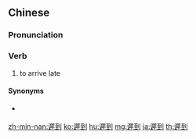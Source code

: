 {{also|迟到}}
==Chinese==
{{zh-forms|s=迟到}}

===Pronunciation===
{{zh-pron
|m=chídào
|c=ci4 dou3
|h=pfs=chhṳ̀-to
|mn=tî-tò
|ma=y
|cat=v
}}

===Verb===
{{zh-verb}}

# to arrive late
#: {{zh-x|宣佈 比賽 後 遲到 10 分鐘 之 內，警告 一次，罰扣 10 分。|If you '''arrive late''' by less than 10 minutes from when it is announced (that the games have started), you will be warned once, and docked 10 minutes.|ref='''undated:''' China Majiang regulations committee, ''China Majiang tournament rules, Chapter 13: penalties'' ([[:zh:s:中国麻将竞赛规则#第十三条 处罚方式|中国麻将竞赛规则#第十三条 处罚方式]])}}
#: {{zh-x|第二 工 我 遲到{-tò} @3~4 分鐘。|The second day, I '''arrived late''' by 3~4 minutes.|MN}}

====Synonyms====
* {{qualifier|Min Nan}} {{zh-l|晏到|òaⁿ-kàu}}

{{zh-cat|Beginning}}

[[zh-min-nan:遲到]]
[[ko:遲到]]
[[hu:遲到]]
[[mg:遲到]]
[[ja:遲到]]
[[th:遲到]]